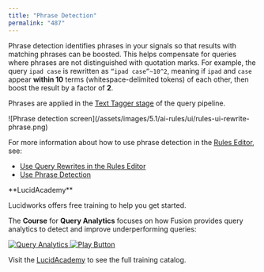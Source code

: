 ```yaml
---
title: "Phrase Detection"
permalink: "487"
---
```


Phrase detection identifies phrases in your signals so that results with matching phrases can be boosted. This helps compensate for queries where phrases are not distinguished with quotation marks. For example, the query `ipad case` is rewritten as `“ipad case”~10^2`, meaning if `ipad` and `case` appear **within 10** terms (whitespace-delimited tokens) of each other, then boost the result by a factor of **2**.

Phrases are applied in the [Text Tagger stage](/fusion/5.9/520/text-tagger-stage) of the query pipeline.

<Frame>![Phrase detection screen](/assets/images/5.1/ai-rules/ui/rules-ui-rewrite-phrase.png)</Frame>

For more information about how to use phrase detection in the [Rules Editor](/fusion/5.9/491/rules-editor), see:

* [Use Query Rewrites in the Rules Editor](/how-to/838/use-query-rewrites-in-the-rules-editor)
* [Use Phrase Detection](/how-to/flp6zc/use-phrase-detection)

<Note>
**LucidAcademy**

Lucidworks offers free training to help you get started.

The **Course** for **Query Analytics** focuses on how Fusion provides query analytics to detect and improve underperforming queries:

<Frame>
  <a href="https://academy.lucidworks.com/query-analytics" target="_blank">
    <div class="note-image-wrapper">
      <img noZoom src="/assets/images/training-covers/query-analytics.jpeg" alt="Query Analytics" class="note-image" />
      <img noZoom src="/images/play-btn.svg" alt="Play Button" class="note-image-overlay" />
    </div>
  </a>
</Frame>


Visit the [LucidAcademy](https://academy.lucidworks.com) to see the full training catalog.
</Note>
